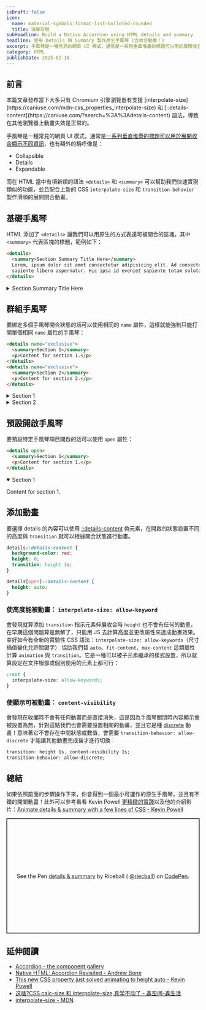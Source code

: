 ```yaml
---
isDraft: false
icon:
  name: material-symbols:format-list-bulleted-rounded
  title: 清單符號
subHeadline: Build a Native Accordion using HTML details and summary
headline: 使用 Details 與 Summary 製作原生手風琴 (含收合動畫！)
excerpt: 手風琴是一種常見的網頁 UI 模式，通常是一系列垂直堆疊的標題可以用於展開收合顯示不同資訊，在 HTML 當中有項新穎的語法 <details> 和 <summary> 可幫助快速實現類似的功能，並且配合上最新的 interpolate-size 和 transition-behavior 製作滑順的展開閉合動畫。
category: HTML
publishDate: 2025-02-18
---
```


## 前言

<Sidenote type="warning">
  本篇文章發布當下大多只有 Chromium 引擎瀏覽器有支援
  [interpolate-size](https://caniuse.com/mdn-css_properties_interpolate-size) 和
  [::details-content](https://caniuse.com/?search=%3A%3Adetails-content) 語法，導致在其他瀏覽器上動畫失效是正常的。
</Sidenote>

手風琴是一種常見的網頁 UI 模式，通常是[一系列垂直堆疊的標題可以用於展開收合顯示不同資訊](https://component.gallery/components/accordion/)，也有額外的稱呼像是：

- Collapsible
- Details
- Expandable

而在 HTML 當中有項新穎的語法 `<details>` 和 `<summary>` 可以幫助我們快速實現類似的功能，並且配合上新的 CSS `interpolate-size` 和 `transition-behavior` 製作滑順的展開閉合動畫。

## 基礎手風琴

HTML 添加了 `<details>` 讓我們可以用原生的方式表達可被開合的區塊，其中 `<summary>` 代表區塊的標題，範例如下：

```html
<details>
  <summary>Section Summary Title Here</summary>
  Lorem, ipsum dolor sit amet consectetur adipisicing elit. Ad consectetur nisi repellendus atque. Praesentium mollitia
  sapiente libero aspernatur. Hic ipsa id eveniet sapiente totam soluta exercitationem iusto, quaerat delectus ratione.
</details>
```

<details>
  <summary>Section Summary Title Here</summary>
  Lorem, ipsum dolor sit amet consectetur adipisicing elit. Ad consectetur nisi repellendus atque. Praesentium mollitia sapiente
  libero aspernatur. Hic ipsa id eveniet sapiente totam soluta exercitationem iusto, quaerat delectus ratione.
</details>

## 群組手風琴

要綁定多個手風琴開合狀態的話可以使用相同的 `name` 屬性，這樣就能強制只能打開單個相同 `name` 屬性的手風琴：

```html
<details name="exclusive">
  <summary>Section 1</summary>
  <p>Content for section 1.</p>
</details>
<details name="exclusive">
  <summary>Section 2</summary>
  <p>Content for section 2.</p>
</details>
```

<details name="exclusive">
  <summary>Section 1</summary>
  <p>Content for section 1.</p>
</details>
<details name="exclusive">
  <summary>Section 2</summary>
  <p>Content for section 2.</p>
</details>

## 預設開啟手風琴

要預設特定手風琴項目開啟的話可以使用 `open` 屬性：

```html
<details open>
  <summary>Section 1</summary>
  <p>Content for section 1.</p>
</details>
```

<details open>
  <summary>Section 1</summary>
  <p>Content for section 1.</p>
</details>

## 添加動畫

要選擇 details 的內容可以使用 [::details-content](https://developer.mozilla.org/en-US/docs/Web/CSS/::details-content) 偽元素，在開啟的狀態設置不同的高度與 `transition` 就可以根據開合狀態進行動畫。

```css
details::details-content {
  background-color: red;
  height: 0;
  transition: height 1s;
}

details[open]::details-content {
  height: auto;
}
```

### 使高度能被動畫： `interpolate-size: allow-keyword`

會發現就算添加 `transition` 指示元素伸展收合時 `height` 也不會有任何的動畫，在早期這個問題算是無解了，只能用 JS 去計算高度並更改屬性來達成動畫效果。幸好如今有全新的實驗性 CSS 語法：`interpolate-size: allow-keywords`（尺寸插值變化允許關鍵字） 協助我們替 `auto`、`fit-content`、`max-content` 這類屬性計算 `animation` 與 `transition`。它是一種可以被子元素繼承的樣式設置，所以就算設定在文件根部或個別使用的元素上都可行：

```css
:root {
  interpolate-size: allow-keywords;
}
```

### 使顯示可被動畫： `content-visibility`

會發現在收闔時不會有任何動畫而是直接消失，這是因為手風琴關閉時內容顯示會被設置為無，針對這點我們也會需要設置相關的動畫，並且它是種 [discrete](https://developer.mozilla.org/en-US/docs/Web/CSS/CSS_animated_properties#discrete) 動畫！意味著它不會存在中間狀態或數值，會需要 `transition-behavior: allow-discrete` 才能讓其他動畫完成後才進行切換：

```css
transition: height 1s, content-visibility 1s;
transition-behavior: allow-discrete;
```

## 總結

如果依照前面的步驟操作下來，你會得到一個最小可運作的原生手風琴，並且有不錯的開闔動畫！此外可以參考看看 Kevin Powell [更精緻的實踐](https://codepen.io/kevinpowell/pen/OJKWMwO)以及他的介紹影片：[Animate details & summary with a few lines of CSS - Kevin Powell](https://www.youtube.com/watch?v=Vzj3jSUbMtI)

<p
  class="codepen"
  data-height="300"
  data-default-tab="html,result"
  data-slug-hash="NPWGoEb"
  data-pen-title="details &amp;amp; summary"
  data-user="riecball"
  style="height: 300px; box-sizing: border-box; display: flex; align-items: center; justify-content: center; border: 2px solid; margin: 1em 0; padding: 1em;"
>
  <span>
    See the Pen <a href="https://codepen.io/riecball/pen/NPWGoEb">details &amp; summary</a> by Riceball (
    <a href="https://codepen.io/riecball">@riecball</a>) on <a href="https://codepen.io">CodePen</a>.
  </span>
</p>
<script async src="https://public.codepenassets.com/embed/index.js"></script>

## 延伸閱讀

- [Accordion - the component gallery](https://component.gallery/components/accordion/)
- [Native HTML: Accordion Revisited - Andrew Bone](https://dev.to/link2twenty/native-html-accordion-revisited-6ai)
- [This new CSS property just solved animating to height auto - Kevin Powell](https://www.youtube.com/watch?v=JN-nme9oF10&list=WL)
- [这啥?CSS calc-size 和 interpolate-size,真学不动了 - 鑫空间-鑫生活](https://www.zhangxinxu.com/wordpress/2024/11/css-calc-interpolate-size/)
- [interpolate-size - MDN](https://developer.mozilla.org/en-US/docs/Web/CSS/interpolate-size)
